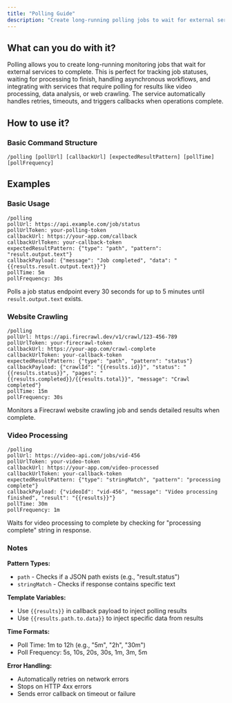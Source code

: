 ```yaml
---
title: "Polling Guide"
description: "Create long-running polling jobs to wait for external services to complete and trigger callbacks"
---
```


## What can you do with it?

Polling allows you to create long-running monitoring jobs that wait for external services to complete. This is perfect for tracking job statuses, waiting for processing to finish, handling asynchronous workflows, and integrating with services that require polling for results like video processing, data analysis, or web crawling. The service automatically handles retries, timeouts, and triggers callbacks when operations complete.

## How to use it?

### Basic Command Structure
```
/polling [pollUrl] [callbackUrl] [expectedResultPattern] [pollTime] [pollFrequency]
```

## Examples

### Basic Usage
```
/polling
pollUrl: https://api.example.com/job/status
pollUrlToken: your-polling-token
callbackUrl: https://your-app.com/callback
callbackUrlToken: your-callback-token
expectedResultPattern: {"type": "path", "pattern": "result.output.text"}
callbackPayload: {"message": "Job completed", "data": "{{results.result.output.text}}"}
pollTime: 5m
pollFrequency: 30s
```
Polls a job status endpoint every 30 seconds for up to 5 minutes until `result.output.text` exists.

### Website Crawling
```
/polling
pollUrl: https://api.firecrawl.dev/v1/crawl/123-456-789
pollUrlToken: your-firecrawl-token
callbackUrl: https://your-app.com/crawl-complete
callbackUrlToken: your-callback-token
expectedResultPattern: {"type": "path", "pattern": "status"}
callbackPayload: {"crawlId": "{{results.id}}", "status": "{{results.status}}", "pages": "{{results.completed}}/{{results.total}}", "message": "Crawl completed"}
pollTime: 15m
pollFrequency: 30s
```
Monitors a Firecrawl website crawling job and sends detailed results when complete.

### Video Processing
```
/polling
pollUrl: https://video-api.com/jobs/vid-456
pollUrlToken: your-video-token
callbackUrl: https://your-app.com/video-processed
callbackUrlToken: your-callback-token
expectedResultPattern: {"type": "stringMatch", "pattern": "processing complete"}
callbackPayload: {"videoId": "vid-456", "message": "Video processing finished", "result": "{{results}}"}
pollTime: 30m
pollFrequency: 1m
```
Waits for video processing to complete by checking for "processing complete" string in response.

### Notes

**Pattern Types:**
- `path` - Checks if a JSON path exists (e.g., "result.status")
- `stringMatch` - Checks if response contains specific text

**Template Variables:**
- Use `{{results}}` in callback payload to inject polling results
- Use `{{results.path.to.data}}` to inject specific data from results

**Time Formats:**
- Poll Time: 1m to 12h (e.g., "5m", "2h", "30m")
- Poll Frequency: 5s, 10s, 20s, 30s, 1m, 3m, 5m

**Error Handling:**
- Automatically retries on network errors
- Stops on HTTP 4xx errors
- Sends error callback on timeout or failure